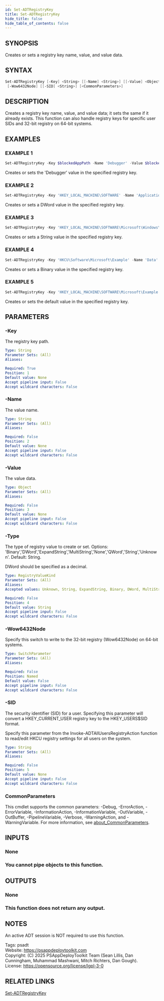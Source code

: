 ```yaml
---
id: Set-ADTRegistryKey
title: Set-ADTRegistryKey
hide_title: false
hide_table_of_contents: false
---
```


## SYNOPSIS

Creates or sets a registry key name, value, and value data.

## SYNTAX

```powershell
Set-ADTRegistryKey [-Key] <String> [[-Name] <String>] [[-Value] <Object>] [[-Type] <RegistryValueKind>]
 [-Wow6432Node] [[-SID] <String>] [<CommonParameters>]
```

## DESCRIPTION

Creates a registry key name, value, and value data; it sets the same if it already exists.
This function can also handle registry keys for specific user SIDs and 32-bit registry on 64-bit systems.

## EXAMPLES

### EXAMPLE 1

```powershell
Set-ADTRegistryKey -Key $blockedAppPath -Name 'Debugger' -Value $blockedAppDebuggerValue
```

Creates or sets the 'Debugger' value in the specified registry key.

### EXAMPLE 2

```powershell
Set-ADTRegistryKey -Key 'HKEY_LOCAL_MACHINE\SOFTWARE' -Name 'Application' -Type 'DWord' -Value '1'
```

Creates or sets a DWord value in the specified registry key.

### EXAMPLE 3

```powershell
Set-ADTRegistryKey -Key 'HKEY_LOCAL_MACHINE\SOFTWARE\Microsoft\Windows\CurrentVersion\RunOnce' -Name 'Debugger' -Value $blockedAppDebuggerValue -Type String
```

Creates or sets a String value in the specified registry key.

### EXAMPLE 4

```powershell
Set-ADTRegistryKey -Key 'HKCU\Software\Microsoft\Example' -Name 'Data' -Value (0x01,0x01,0x01,0x01,0x01,0x01,0x01,0x01,0x01,0x01,0x01,0x01,0x02,0x01,0x01,0x01,0x01,0x01,0x01,0x01,0x02,0x01,0x01,0x01,0x01,0x01,0x01,0x01,0x00,0x01,0x01,0x01,0x02,0x02,0x02) -Type 'Binary'
```

Creates or sets a Binary value in the specified registry key.

### EXAMPLE 5

```powershell
Set-ADTRegistryKey -Key 'HKEY_LOCAL_MACHINE\SOFTWARE\Microsoft\Example' -Name '(Default)' -Value "Text"
```

Creates or sets the default value in the specified registry key.

## PARAMETERS

### -Key

The registry key path.

```yaml
Type: String
Parameter Sets: (All)
Aliases:

Required: True
Position: 1
Default value: None
Accept pipeline input: False
Accept wildcard characters: False
```

### -Name

The value name.

```yaml
Type: String
Parameter Sets: (All)
Aliases:

Required: False
Position: 2
Default value: None
Accept pipeline input: False
Accept wildcard characters: False
```

### -Value

The value data.

```yaml
Type: Object
Parameter Sets: (All)
Aliases:

Required: False
Position: 3
Default value: None
Accept pipeline input: False
Accept wildcard characters: False
```

### -Type

The type of registry value to create or set.
Options: 'Binary','DWord','ExpandString','MultiString','None','QWord','String','Unknown'.
Default: String.

DWord should be specified as a decimal.

```yaml
Type: RegistryValueKind
Parameter Sets: (All)
Aliases:
Accepted values: Unknown, String, ExpandString, Binary, DWord, MultiString, QWord, None

Required: False
Position: 4
Default value: String
Accept pipeline input: False
Accept wildcard characters: False
```

### -Wow6432Node

Specify this switch to write to the 32-bit registry (Wow6432Node) on 64-bit systems.

```yaml
Type: SwitchParameter
Parameter Sets: (All)
Aliases:

Required: False
Position: Named
Default value: False
Accept pipeline input: False
Accept wildcard characters: False
```

### -SID

The security identifier (SID) for a user.
Specifying this parameter will convert a HKEY_CURRENT_USER registry key to the HKEY_USERS\$SID format.

Specify this parameter from the Invoke-ADTAllUsersRegistryAction function to read/edit HKCU registry settings for all users on the system.

```yaml
Type: String
Parameter Sets: (All)
Aliases:

Required: False
Position: 5
Default value: None
Accept pipeline input: False
Accept wildcard characters: False
```

### CommonParameters

This cmdlet supports the common parameters: -Debug, -ErrorAction, -ErrorVariable, -InformationAction, -InformationVariable, -OutVariable, -OutBuffer, -PipelineVariable, -Verbose, -WarningAction, and -WarningVariable. For more information, see [about_CommonParameters](http://go.microsoft.com/fwlink/?LinkID=113216).

## INPUTS

### None

### You cannot pipe objects to this function.
## OUTPUTS

### None

### This function does not return any output.
## NOTES
An active ADT session is NOT required to use this function.

Tags: psadt<br />
Website: https://psappdeploytoolkit.com<br />
Copyright: (C) 2025 PSAppDeployToolkit Team (Sean Lillis, Dan Cunningham, Muhammad Mashwani, Mitch Richters, Dan Gough).<br />
License: https://opensource.org/license/lgpl-3-0

## RELATED LINKS

[Set-ADTRegistryKey](./Set-ADTRegistryKey.mdx)
